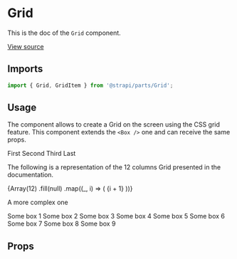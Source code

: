 <!--- Grid.stories.mdx --->


<Meta title="Design System/Atoms/Grid" component={Grid} />

# Grid

This is the doc of the `Grid` component.

[View source](https://github.com/strapi/parts/tree/develop/packages/strapi-parts/src/Grid)

## Imports

```js
import { Grid, GridItem } from '@strapi/parts/Grid';
```

## Usage

The component allows to create a Grid on the screen using the CSS grid feature. This component extends the `<Box />` one and can receive the same props.

<Canvas>
  <Story name="base">
    <Grid gap={5}>
      <GridItem col={1} background="primary100">
        First
      </GridItem>
      <GridItem col={1} background="primary100">
        Second
      </GridItem>
      <GridItem col={1} background="primary100">
        Third
      </GridItem>
      <GridItem col={1} background="primary100" color="primary700">
        Last
      </GridItem>
    </Grid>
  </Story>
</Canvas>

The following is a representation of the 12 columns Grid presented in the documentation.

<Canvas>
  <Story name="base grid">
    <Grid gap={5}>
      {Array(12)
        .fill(null)
        .map((_, i) => (
          <GridItem key={i} background="warning200" col={1}>
            {i + 1}
          </GridItem>
        ))}
    </Grid>
  </Story>
</Canvas>

A more complex one

<Canvas>
  <Story name="complex grid">
    <Grid gap={[5, 2, 1]} background={'primary200'}>
      <GridItem background="neutral100" padding={1} col={6} s={12}>
        Some box 1
      </GridItem>
      <GridItem background="neutral100" padding={1} col={6} s={12}>
        Some box 2
      </GridItem>
      <GridItem background="neutral100" padding={1} col={3} s={6} xs={12}>
        Some box 3
      </GridItem>
      <GridItem background="neutral100" padding={1} col={3} s={6} xs={12}>
        Some box 4
      </GridItem>
      <GridItem background="neutral100" padding={1} col={3} s={6} xs={12}>
        Some box 5
      </GridItem>
      <GridItem background="neutral100" padding={1} col={3} s={6} xs={12}>
        Some box 6
      </GridItem>
      <GridItem background="neutral100" padding={1} col={8} xs={12}>
        Some box 7
      </GridItem>
      <GridItem background="neutral100" padding={1} col={2} xs={12}>
        Some box 8
      </GridItem>
      <GridItem background="neutral100" padding={5} col={2} xs={12}>
        Some box 9
      </GridItem>
    </Grid>
  </Story>
</Canvas>


## Props

<ArgsTable of={Grid} />
